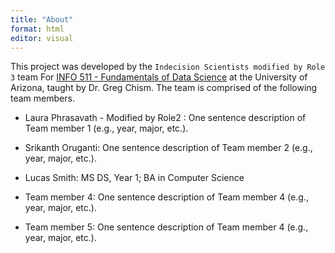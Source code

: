 ```yaml
---
title: "About"
format: html
editor: visual
---
```


This project was developed by the `Indecision Scientists modified by Role 3` team For [INFO 511 - Fundamentals of Data Science](https://datasciaz.netlify.app/) at the University of Arizona, taught by Dr. Greg Chism. The team is comprised of the following team members.

-   Laura Phrasavath - Modified by Role2 : One sentence description of Team member 1 (e.g., year, major, etc.).

-   Srikanth Oruganti: One sentence description of Team member 2 (e.g., year, major, etc.).

-   Lucas Smith: MS DS, Year 1; BA in Computer Science

-   Team member 4: One sentence description of Team member 4 (e.g., year, major, etc.).

-   Team member 5: One sentence description of Team member 4 (e.g., year, major, etc.).